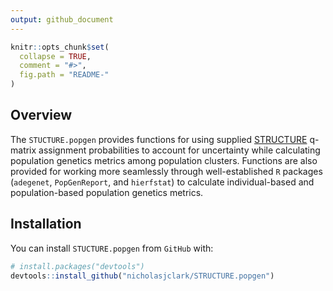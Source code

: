 ```yaml
---
output: github_document
---
```


<!-- README.md is generated from README.Rmd. Please edit that file -->

```r
knitr::opts_chunk$set(
  collapse = TRUE,
  comment = "#>",
  fig.path = "README-"
)
```

## Overview

The `STUCTURE.popgen` provides functions for using supplied [STRUCTURE](https://web.stanford.edu/group/pritchardlab/structure.html) q-matrix assignment probabilities to account for uncertainty while calculating population genetics metrics among population clusters. Functions are also provided for working more seamlessly through well-established `R` packages (`adegenet`, `PopGenReport`, and `hierfstat`) to calculate individual-based and population-based population genetics metrics.

## Installation

You can install `STUCTURE.popgen` from `GitHub` with:

```r
# install.packages("devtools")
devtools::install_github("nicholasjclark/STRUCTURE.popgen")
```

